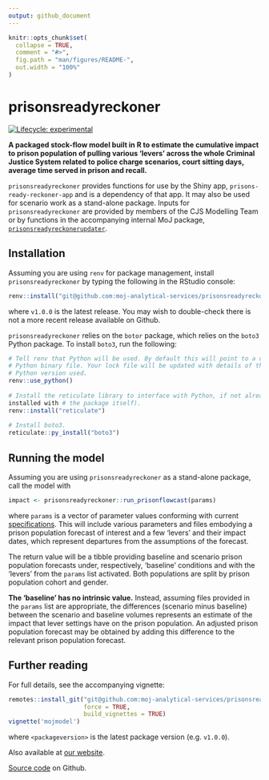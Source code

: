 ```yaml
---
output: github_document
---
```


<!--

INSTRUCTIONS:

Rendering README
----------------

Render `README.Rmd` regularly, to keep `README.md` up-to-date:

devtools::build_readme()

You could also use GitHub Actions to re-render README.Rmd every time you push.
An example workflow can be found here:
<https://github.com/r-lib/actions/tree/v1/examples>.

You can also embed plots, for example:

#```{r pressure, echo = FALSE}
#plot(pressure)
#```

In that case, commit and push the resulting figure files so they display on
GitHub and CRAN.


Using pkgdown to generate web documentation
-------------------------------------------

Assuming you have installed pkgdown, configure your package (once) to use
pkgdown:
    usethis::use_pkgdown()

Add the address of the website to the url field in the _pkgdown.yml file and
build the site:
    pkgdown::build_site()

Optionally add a reference section to the _pkgdown.yml file and re-compile the
index:
    pkgdown::build_reference_index()

-->

```r
knitr::opts_chunk$set(
  collapse = TRUE,
  comment = "#>",
  fig.path = "man/figures/README-",
  out.width = "100%"
)
```


# prisonsreadyreckoner

<!-- badges: start -->
[![Lifecycle: experimental](https://img.shields.io/badge/lifecycle-experimental-orange.svg)](https://lifecycle.r-lib.org/articles/stages.html#experimental)
<!-- badges: end -->

**A packaged stock-flow model built in R to estimate the cumulative impact to
prison population of pulling various 'levers' across the whole Criminal Justice
System related to police charge scenarios, court sitting days, average time
served in prison and recall.**

`prisonsreadyreckoner` provides functions for use by the Shiny app,
`prisons-ready-reckoner-app` and is a dependency of that app. It may also be
used for scenario work as a stand-alone package. Inputs for
`prisonsreadyreckoner` are provided by members of the CJS Modelling Team or by
functions in the accompanying internal MoJ package, 
[`prisonsreadyreckonerupdater`](https://github.com/moj-analytical-services/prisonsreadyreckonerupdater).


## Installation

Assuming you are using `renv` for package management, install
`prisonsreadyreckoner` by typing the following in the RStudio console:

```r
renv::install("git@github.com:moj-analytical-services/prisonsreadyreckoner.git@v1.0.0")
```

where `v1.0.0` is the latest release. You may wish to double-check there is not
a more recent release available on Github.

`prisonsreadyreckoner` relies on the `botor` package, which relies on the
`boto3` Python package. To install `boto3`, run the following:

```r
# Tell renv that Python will be used. By default this will point to a default
# Python binary file. Your lock file will be updated with details of the
# Python version used.
renv::use_python()
  
# Install the reticulate library to interface with Python, if not already
installed with # the package itself).
renv::install("reticulate")
  
# Install boto3.
reticulate::py_install("boto3")

```


## Running the model

Assuming you are using `prisonsreadyreckoner` as a stand-alone package, call the
model with

```r
impact <- prisonsreadyreckoner::run_prisonflowcast(params)
```

where `params` is a vector of parameter values conforming with current
[specifications](https://model-redevelopment-website.apps.alpha.mojanalytics.xyz/packages/r/prisonsreadyreckoner/articles/params.html).
This will include various parameters and files embodying a prison population
forecast of interest and a few 'levers' and their impact dates, which represent
departures from the assumptions of the forecast.

The return value will be a tibble providing baseline and scenario prison
population forecasts under, respectively, 'baseline' conditions and with the
'levers' from the `params` list activated. Both populations are split by prison
population cohort and gender.

**The 'baseline' has no intrinsic value.** Instead, assuming files provided in
the `params` list are appropriate, the differences (scenario minus baseline)
between the scenario and baseline volumes represents an estimate of the impact
that lever settings have on the prison population. An adjusted prison population
forecast may be obtained by adding this difference to the relevant prison
population forecast.


## Further reading

For full details, see the accompanying vignette:

```r
remotes::install_git("git@github.com:moj-analytical-services/prisonsreadyreckoner.git@<packageversion>",
                     force = TRUE,
                     build_vignettes = TRUE)
vignette('mojmodel')
```

where `<packageversion>` is the latest package version (e.g. `v1.0.0`).

Also available at
[our website](https://model-redevelopment-website.apps.alpha.mojanalytics.xyz/).

[Source code](https://github.com/moj-analytical-services/prisonsreadyreckoner/)
on Github.


